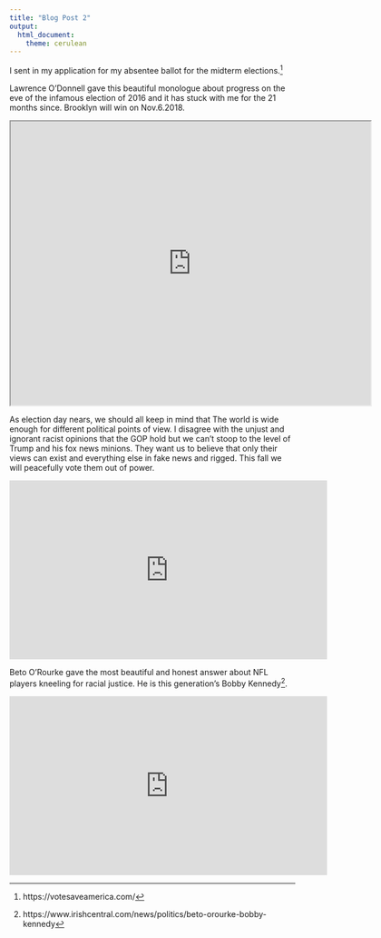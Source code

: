 ```yaml
---
title: "Blog Post 2"
output: 
  html_document:
    theme: cerulean
---
```

I sent in my application for my absentee ballot for the midterm elections.^[https://votesaveamerica.com/] 


Lawrence O'Donnell gave this beautiful monologue about progress on the eve of the infamous election of 2016 and it has stuck with me for the 21 months since. Brooklyn will win on Nov.6.2018. 

<iframe src="http://player.theplatform.com/p/7wvmTC/MSNBCEmbeddedOffSite?guid=n_lw_fblock_161107" height="500" width="635" scrolling="no" border="no"></iframe> 



As election day nears, we should all keep in mind that The world is wide enough for different political points of view. I disagree with the  unjust and ignorant racist opinions that the GOP hold but we can't stoop to the level of Trump and his fox news minions. They want us to believe that only their views can exist and everything else in fake news and rigged. This fall we will peacefully vote them out of power.

<iframe width="560" height="315" src="https://www.youtube.com/embed/BQ1ZwqaXJaQ" frameborder="0" allow="autoplay; encrypted-media" allowfullscreen></iframe>


Beto O'Rourke gave the most beautiful and honest answer about NFL players kneeling for racial justice. He is this generation's Bobby Kennedy^[https://www.irishcentral.com/news/politics/beto-orourke-bobby-kennedy]. 

<iframe width="560" height="315" src="https://www.youtube.com/embed/lAw9eXXVwfM" frameborder="0" allow="autoplay; encrypted-media" allowfullscreen></iframe>

